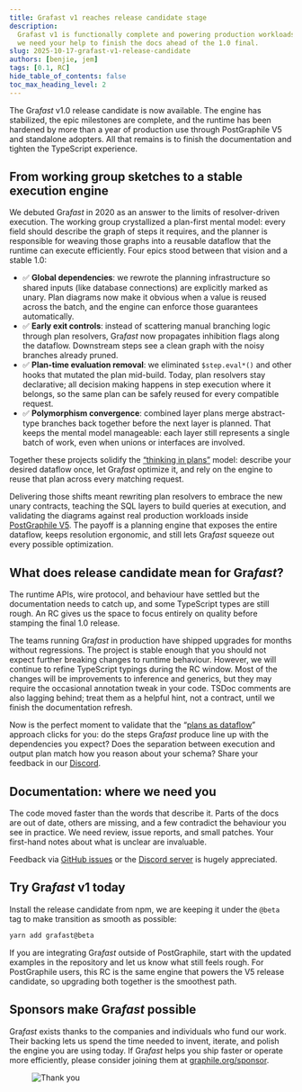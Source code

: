 ```yaml
---
title: Grafast v1 reaches release candidate stage
description:
  Grafast v1 is functionally complete and powering production workloads, now
  we need your help to finish the docs ahead of the 1.0 final.
slug: 2025-10-17-grafast-v1-release-candidate
authors: [benjie, jem]
tags: [0.1, RC]
hide_table_of_contents: false
toc_max_heading_level: 2
---
```



<div className={styles.intro}>

The Gra*fast* v1.0 release candidate is now available. The engine has stabilized, the
epic milestones are complete, and the runtime has been hardened by more than a year of
production use through PostGraphile V5 and standalone adopters. All that
remains is to finish the documentation and tighten the TypeScript experience.

</div>

## From working group sketches to a stable execution engine

We debuted Gra*fast* in 2020 as an answer to the limits of resolver-driven
execution. The working group crystallized a plan-first mental model: every field
should describe the graph of steps it requires, and the planner is responsible
for weaving those graphs into a reusable dataflow that the runtime can execute
efficiently. Four epics stood between that vision and a stable 1.0:

- ✅ **Global dependencies**: we rewrote the planning
  infrastructure so shared inputs (like database connections) are explicitly
  marked as unary. Plan diagrams now make it obvious when a value is reused
  across the batch, and the engine can enforce those guarantees automatically.
- ✅ **Early exit controls**: instead of scattering manual branching
  logic through plan resolvers, Gra*fast* now propagates inhibition flags along
  the dataflow. Downstream steps see a clean graph with the noisy branches
  already pruned.
- ✅ **Plan-time evaluation removal**: we eliminated `$step.eval*()` and other
  hooks that mutated the plan mid-build. Today, plan resolvers stay declarative;
  all decision making happens in step execution where it belongs, so the same
  plan can be safely reused for every compatible request.
- ✅ **Polymorphism convergence**: combined layer plans merge abstract-type
  branches back together before the next layer is planned. That keeps the
  mental model manageable: each layer still represents a single batch of work,
  even when unions or interfaces are involved.

Together these projects solidify the [“thinking in plans”](/grafast/flow) model:
describe your desired dataflow once, let Gra*fast* optimize it, and rely on the
engine to reuse that plan across every matching request.

<!-- truncate-->

Delivering those shifts meant rewriting plan resolvers to embrace the new unary
contracts, teaching the SQL layers to build queries at execution, and
validating the diagrams against real production workloads inside [PostGraphile
V5](https://postgraphile.org). The payoff is a planning engine that exposes the entire dataflow, keeps
resolution ergonomic, and still lets Gra*fast* squeeze out every possible
optimization.

## What does release candidate mean for Gra*fast*?

The runtime APIs, wire protocol, and behaviour have settled but the documentation
needs to catch up, and some TypeScript types are still rough. An RC gives us
the space to focus entirely on quality before stamping the final 1.0 release.

The teams running Gra*fast* in production have shipped upgrades for months without
regressions. The project is stable enough that you should not expect further breaking
changes to runtime behaviour. However, we will continue to refine TypeScript typings
during the RC window. Most of the changes will be improvements to inference and generics,
but they may require the occasional annotation tweak in your code. TSDoc comments are
also lagging behind; treat them as a helpful hint, not a contract, until we finish the
documentation refresh.

Now is the perfect moment to validate that the “[plans as dataflow](/grafast/flow)” approach
clicks for you: do the steps Gra*fast* produce line up with the dependencies you
expect? Does the separation between execution and output plan match how you
reason about your schema? Share your feedback in our [Discord](https://discord.gg/graphile).

## Documentation: where we need you

The code moved faster than the words that describe it. Parts of the docs are
out of date, others are missing, and a few contradict the behaviour you see in
practice. We need review, issue reports, and small patches. Your first-hand notes
about what is unclear are invaluable.

Feedback via [GitHub issues](https://github.com/graphile/crystal) or the
[Discord server](https://discord.gg/graphile) is hugely appreciated.

## Try Gra*fast* v1 today

Install the release candidate from npm, we are keeping it under the `@beta` tag to
make transition as smooth as possible:

```bash
yarn add grafast@beta
```

If you are integrating Gra*fast* outside of PostGraphile, start with the
updated examples in the repository and let us know what still feels rough. For
PostGraphile users, this RC is the same engine that powers the V5 release
candidate, so upgrading both together is the smoothest path.

## Sponsors make Gra*fast* possible

Gra*fast* exists thanks to the companies and individuals who fund our work.
Their backing lets us spend the time needed to invent, iterate, and polish the
engine you are using today. If Gra*fast* helps you ship faster or operate more
efficiently, please consider joining them at
[graphile.org/sponsor](https://graphile.org/sponsor).

<figure>

![Thank you](../static/img/news/thank-you.svg)

</figure>
